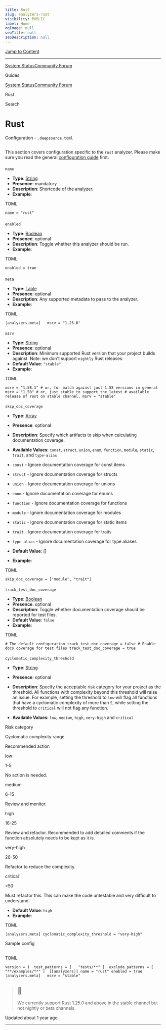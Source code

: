 ```yaml
---
title: Rust
slug: analyzers-rust
visibility: PUBLIC
label: Home
ogImage: null
seoTitle: null
seoDescription: null
---
```

[Jump to Content](#content)

* * *

[System Status](https://deepsourcestatus.com/)[Community Forum](https://discuss.deepsource.com/)

Guides

[System Status](https://deepsourcestatus.com/)[Community Forum](https://discuss.deepsource.com/)

Rust

Search

Rust
====

Configuration - `.deepsource.toml`

[](#configuration---deepsourcetoml)
-------------------------------------------------------------------------

This section covers configuration specific to the `rust` analyzer. Please make sure you read the general [configuration guide](https://deepsource-docs.readme.io/docs/configuration) first.

### 

`name`

[](#name)

*   **Type**: [String](https://toml.io/en/v1.0.0#string)
*   **Presence**: mandatory
*   **Description**: Shortcode of the analyzer.
*   **Example**:

TOML

`name = "rust"`

### 

`enabled`

[](#enabled)

*   **Type**: [Boolean](https://toml.io/en/v1.0.0#boolean)
*   **Presence**: optional
*   **Description**: Toggle whether this analyzer should be run.
*   **Example**:

TOML

`enabled = true`

### 

`meta`

[](#meta)

*   **Type**: [Table](https://toml.io/en/v1.0.0#table)
*   **Presence**: optional
*   **Description**: Any supported metadata to pass to the analyzer.
*   **Example**:

TOML

`[analyzers.meta]   msrv = "1.25.0"`

#### 

`msrv`

[](#msrv)

*   **Type**: [String](https://toml.io/en/v1.0.0#string)
*   **Presence**: optional
*   **Description**: Minimum supported Rust version that your project builds against. Note: we don't support `nightly` Rust releases.
*   **Default Value**: `"stable"`
*   **Example**:

TOML

`msrv = "1.58.1" # or, for match against just 1.58 versions in general msrv = "1.58" # or, just stable to support the latest # available release of rust on stable channel. msrv = "stable"`

#### 

`skip_doc_coverage`

[](#skip_doc_coverage)

*   **Type**: [Array](https://toml.io/en/v1.0.0#array)
    
*   **Presence**: optional
    
*   **Description**: Specify which artifacts to skip when calculating documentation coverage.
    
*   **Available Values**: `const`, `struct`, `union`, `enum`, `function`, `module`, `static`, `trait`, and `type-alias`
    
*   `const` - Ignore documentation coverage for const items
    
*   `struct` - Ignore documentation coverage for structs
    
*   `union` - Ignore documentation coverage for unions
    
*   `enum` - Ignore documentation coverage for enums
    
*   `function` - Ignore documentation coverage for functions
    
*   `module` - Ignore documentation coverage for modules
    
*   `static` - Ignore documentation coverage for static items
    
*   `trait` - Ignore documentation coverage for traits
    
*   `type-alias` - Ignore documentation coverage for type aliases
    
*   **Default Value**: \[\]
    
*   **Example**:
    

TOML

`skip_doc_coverage = ["module", "trait"]`

#### 

`track_test_doc_coverage`

[](#track_test_doc_coverage)

*   **Type**: [Boolean](https://toml.io/en/v1.0.0#boolean)
*   **Presence**: optional
*   **Description**: Toggle whether documentation coverage should be reported for test files.
*   **Default Value**: `false`
*   **Example**:

TOML

`# The default configuration track_test_doc_coverage = false # Enable docs coverage for test files track_test_doc_coverage = true`

#### 

`cyclomatic_complexity_threshold`

[](#cyclomatic_complexity_threshold)

*   **Type**: [String](https://toml.io/en/v1.0.0#string)
    
*   **Presence**: optional
    
*   **Description**: Specify the acceptable risk category for your project as the threshold. All functions with complexity beyond this threshold will raise an issue. For example, setting the threshold to `low` will flag all functions that have a cyclomatic complexity of more than `5`, while setting the threshold to `critical` will not flag any function.
    
*   **Available Values**: `low`, `medium`, `high`, `very-high` and `critical`
    

Risk category

Cyclomatic complexity range

Recommended action

low

1-5

No action is needed.

medium

6-15

Review and monitor.

high

16-25

Review and refactor. Recommended to add detailed comments if the function absolutely needs to be kept as it is.

very-high

26-50

Refactor to reduce the complexity.

critical

\>50

Must refactor this. This can make the code untestable and very difficult to understand.

*   **Default Value**: `high`
*   **Example**:

TOML

`[analyzers.meta] cyclomatic_complexity_threshold = "very-high"`

Sample config

[](#sample-config)
-----------------------------------

TOML

`version = 1  test_patterns = [   "tests/**" ]  exclude_patterns = [   "**/examples/**" ]  [[analyzers]] name = "rust" enabled = true    [analyzers.meta]   msrv = "stable"`

> 📘
> --
> 
> We currently support Rust 1.25.0 and above in the stable channel but not nightly or beta channels.

Updated about 1 year ago

* * *
